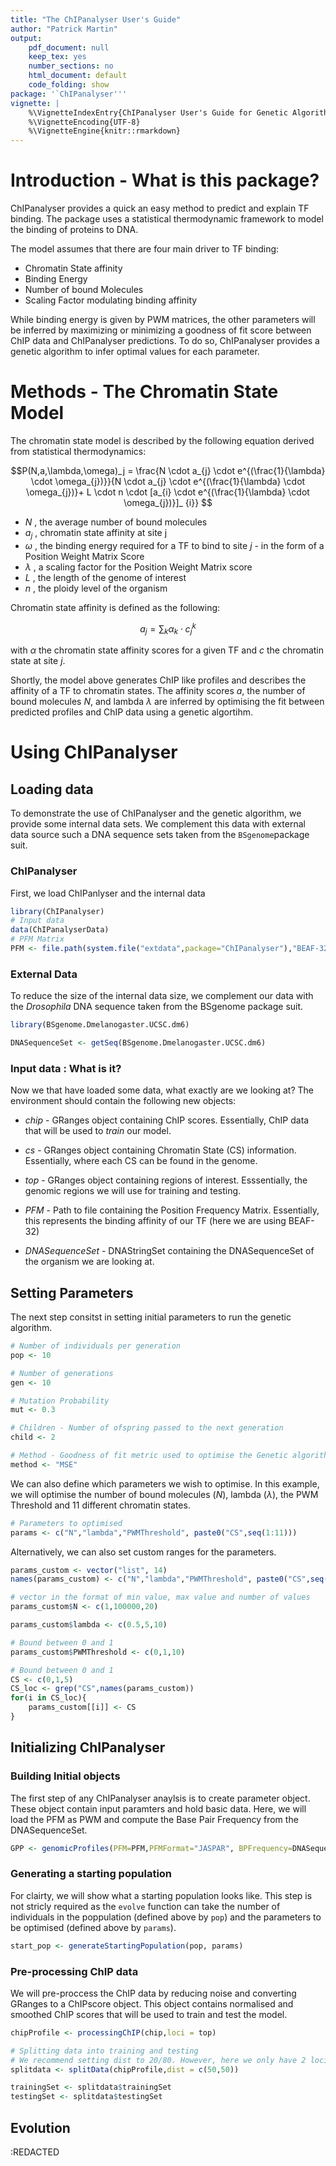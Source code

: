 ```yaml
---
title: "The ChIPanalyser User's Guide"
author: "Patrick Martin"
output:
    pdf_document: null
    keep_tex: yes
    number_sections: no
    html_document: default
    code_folding: show
package: '`ChIPanalyser'''
vignette: |
    %\VignetteIndexEntry{ChIPanalyser User's Guide for Genetic Algorithms}
    %\VignetteEncoding{UTF-8}
    %\VignetteEngine{knitr::rmarkdown}
---
```


# Introduction - What is this package?
ChIPanalyser provides a quick an easy method to predict and explain TF binding.
The package uses a statistical thermodynamic framework to model the binding of
proteins to DNA.

The model assumes that there are four main driver to TF binding:

* Chromatin State affinity
* Binding Energy
* Number of bound Molecules
* Scaling Factor modulating binding affinity

While binding energy is given by PWM matrices, the other parameters will be
inferred by maximizing or minimizing a goodness of fit score between ChIP
data and ChIPanalyser predictions. To do so, ChIPanalyser provides a genetic
algorithm to infer optimal values for each parameter.

# Methods - The Chromatin State Model

The chromatin state model is described by the following equation derived from statistical thermodynamics:

$$P(N,a,\lambda,\omega)_j = \frac{N \cdot a_{j} \cdot e^{(\frac{1}{\lambda} \cdot \omega_{j})}}{N \cdot a_{j} \cdot e^{(\frac{1}{\lambda} \cdot \omega_{j})}+ L \cdot n \cdot [a_{i} \cdot e^{(\frac{1}{\lambda} \cdot \omega_{j})}]_ {i}} $$


* $N$ , the average number of bound molecules
* $a_{j}$ , chromatin state affinity at site j
* $\omega$ , the binding energy required for a TF to bind to site $j$ - in the form of a Position Weight Matrix Score
* $\lambda$ , a scaling factor for the Position Weight Matrix score
* $L$ , the length of the genome of interest
* $n$ , the ploidy level of the organism  


Chromatin state affinity is defined as the following:

$$a_{j} = \sum_{k} \alpha_k \cdot c_{j}^k$$

with $\alpha$ the chromatin state affinity scores for a given TF and $c$ the chromatin state at site $j$.

Shortly, the model above generates ChIP like profiles and describes the affinity of a TF to chromatin states. 
The affinity scores $a$, the number of bound molecules $N$, and lambda $\lambda$ are inferred by optimising the fit between 
predicted profiles and ChIP data using a genetic algortihm. 

# Using ChIPanalyser 

## Loading data
To demonstrate the use of ChIPanalyser and the genetic algorithm, we provide some internal data sets. We complement this data with 
external data source such a DNA sequence sets taken from the `BSgenome`package suit. 

### ChIPanalyser 
First, we load ChIPanlyser and the internal data 
```r
library(ChIPanalyser)
# Input data 
data(ChIPanalyserData)
# PFM Matrix 
PFM <- file.path(system.file("extdata",package="ChIPanalyser"),"BEAF-32.pfm")

```

### External Data 
To reduce the size of the internal data size, we complement our data with the _Drosophila_ DNA sequence taken from the BSgenome package suit. 
```r
library(BSgenome.Dmelanogaster.UCSC.dm6)

DNASequenceSet <- getSeq(BSgenome.Dmelanogaster.UCSC.dm6)

```

### Input data : What is it? 
Now we that have loaded some data, what exactly are we looking at? The environment should contain the following new objects:

* *chip* - GRanges object containing ChIP scores. 
Essentially, ChIP data that will be used to _train_ our model. 

* *cs* - GRanges object containing Chromatin State (CS) information. 
Essentially, where each CS can be found in the genome. 

* *top* - GRanges object containing regions of interest. 
Esssentially, the genomic regions we will use for training and testing. 

* *PFM* - Path to file containing the Position Frequency Matrix. 
Essentially, this represents the binding affinity of our TF (here we are using BEAF-32)

* *DNASequenceSet* - DNAStringSet containing the DNASequenceSet of the organism we are looking at. 

## Setting Parameters
The next step consitst in setting initial parameters to run the genetic algorithm. 
```r
# Number of individuals per generation 
pop <- 10 

# Number of generations 
gen <- 10

# Mutation Probability 
mut <- 0.3

# Children - Number of ofspring passed to the next generation 
child <- 2 

# Method - Goodness of fit metric used to optimise the Genetic algorithm 
method <- "MSE"

```

We can also define which parameters we wish to optimise. In this example, we will optimise the number of bound molecules ($N$),
lambda ($\lambda$), the PWM Threshold and 11 different chromatin states. 
```r
# Parameters to optimised
params <- c("N","lambda","PWMThreshold", paste0("CS",seq(1:11)))
```

Alternatively, we can also set custom ranges for the parameters. 
```r
params_custom <- vector("list", 14)
names(params_custom) <- c("N","lambda","PWMThreshold", paste0("CS",seq(1:11)))

# vector in the format of min value, max value and number of values 
params_custom$N <- c(1,100000,20)

params_custom$lambda <- c(0.5,5,10)

# Bound between 0 and 1 
params_custom$PWMThreshold <- c(0,1,10)

# Bound between 0 and 1 
CS <- c(0,1,5)
CS_loc <- grep("CS",names(params_custom))
for(i in CS_loc){
    params_custom[[i]] <- CS
}
```

## Initializing ChIPanalyser
### Building Initial objects 
The first step of any ChIPanalyser anaylsis is to create parameter object. These object contain input paramters and hold basic data. 
Here, we will load the PFM as PWM and compute the Base Pair Frequency from the DNASequenceSet. 

```r
GPP <- genomicProfiles(PFM=PFM,PFMFormat="JASPAR", BPFrequency=DNASequenceSet)

```

### Generating a starting population 
For clairty, we will show what a starting population looks like. This step is not stricly required as the `evolve` function can take the 
number of individuals in the poppulation (defined above by `pop`) and the parameters to be optimised (defined above by `params`).
```r
start_pop <- generateStartingPopulation(pop, params)
```

### Pre-processing ChIP data
We will pre-proccess the ChIP data by reducing noise and converting GRanges to a ChIPscore object. This object contains normalised and smoothed
ChIP scores that will be used to train and test the model. 

```r
chipProfile <- processingChIP(chip,loci = top)

# Splitting data into training and testing
# We recommend setting dist to 20/80. However, here we only have 2 loci. 
splitdata <- splitData(chipProfile,dist = c(50,50))

trainingSet <- splitdata$trainingSet
testingSet <- splitdata$testingSet
```
    
## Evolution 

:REDACTED


    
